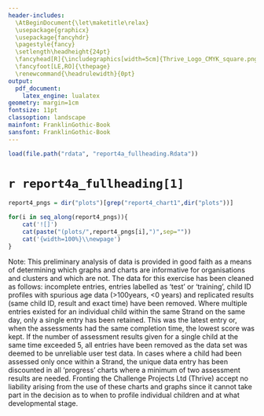 ```yaml
---
header-includes: 
  \AtBeginDocument{\let\maketitle\relax}
  \usepackage{graphicx}
  \usepackage{fancyhdr}
  \pagestyle{fancy}
  \setlength\headheight{24pt}
  \fancyhead[R]{\includegraphics[width=5cm]{Thrive_Logo_CMYK_square.png}}
  \fancyfoot[LE,RO]{\thepage}
  \renewcommand{\headrulewidth}{0pt}
output:
  pdf_document:
    latex_engine: lualatex
geometry: margin=1cm
fontsize: 11pt
classoption: landscape
mainfont: FranklinGothic-Book
sansfont: FranklinGothic-Book
---
```


```r
load(file.path("rdata", "report4a_fullheading.Rdata"))
```

# `r report4a_fullheading[1]`\

```r
report4_pngs = dir("plots")[grep("report4_chart1",dir("plots"))]
```

```r
for(i in seq_along(report4_pngs)){
    cat('![]')
    cat(paste("(plots/",report4_pngs[i],")",sep=""))
    cat('{width=100%}\\newpage')
}
```
Note: This preliminary analysis of data is provided in good faith as a means of determining which graphs and charts are informative for organisations and clusters and which are not. The data for this exercise has been cleaned as follows: incomplete entries, entries labelled as 'test' or 'training', child ID profiles with spurious age data (>100years, <0 years) and replicated results (same child ID, result and exact time) have been removed. Where multiple entries existed for an individual child within the same Strand on the same day, only a single entry has been retained. This was the latest entry or, when the assessments had the same completion time, the lowest score was kept. If the number of assessment results given for a single child at the same time exceeded 5, all entries have been removed as the data set was deemed to be unreliable user test data. In cases where a child had been assessed only once within a Strand, the unique data entry has been discounted in all 'progress' charts where a minimum of two assessment results are needed. Fronting the Challenge Projects Ltd (Thrive) accept no liability arising from the use of these charts and graphs since it cannot take part in the decision as to when to profile individual children and at what developmental stage.
